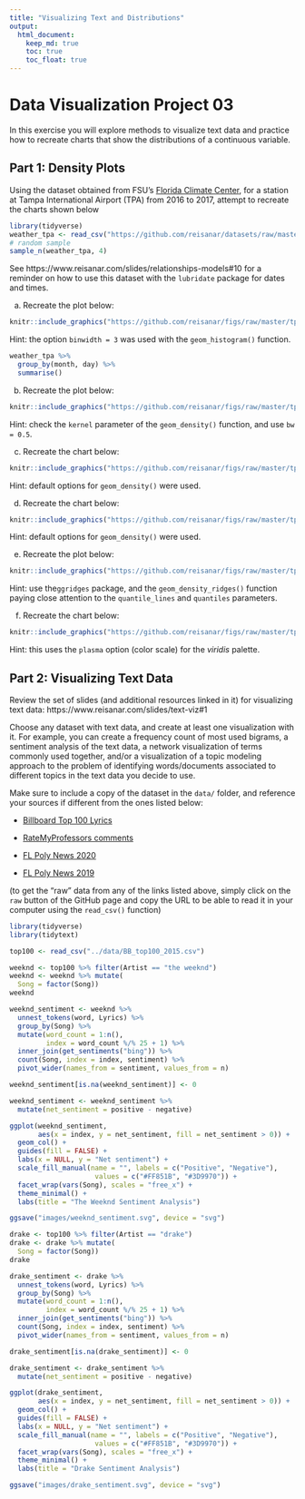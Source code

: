 ```yaml
---
title: "Visualizing Text and Distributions"
output: 
  html_document:
    keep_md: true
    toc: true
    toc_float: true
---
```


# Data Visualization Project 03


In this exercise you will explore methods to visualize text data and practice how to recreate charts that show the distributions of a continuous variable. 


## Part 1: Density Plots

Using the dataset obtained from FSU's [Florida Climate Center](https://climatecenter.fsu.edu/climate-data-access-tools/downloadable-data), for a station at Tampa International Airport (TPA) from 2016 to 2017, attempt to recreate the charts shown below

```r
library(tidyverse)
weather_tpa <- read_csv("https://github.com/reisanar/datasets/raw/master/tpa_weather_16_17.csv")
# random sample 
sample_n(weather_tpa, 4)
```

See https://www.reisanar.com/slides/relationships-models#10 for a reminder on how to use this dataset with the `lubridate` package for dates and times.


(a) Recreate the plot below:

```r
knitr::include_graphics("https://github.com/reisanar/figs/raw/master/tpa_max_temps_facet.png")
```

Hint: the option `binwidth = 3` was used with the `geom_histogram()` function.

```r
weather_tpa %>% 
  group_by(month, day) %>% 
  summarise()
```


(b) Recreate the plot below:

```r
knitr::include_graphics("https://github.com/reisanar/figs/raw/master/tpa_max_temps_density.png")
```

Hint: check the `kernel` parameter of the `geom_density()` function, and use `bw = 0.5`.

(c) Recreate the chart below:

```r
knitr::include_graphics("https://github.com/reisanar/figs/raw/master/tpa_max_temps_density_facet.png")
```

Hint: default options for `geom_density()` were used. 

(d) Recreate the chart below:

```r
knitr::include_graphics("https://github.com/reisanar/figs/raw/master/tpa_max_temps_ridges.png")
```

Hint: default options for `geom_density()` were used. 

(e) Recreate the plot below:

```r
knitr::include_graphics("https://github.com/reisanar/figs/raw/master/tpa_max_temps_ridges.png")
```

Hint: use the`ggridges` package, and the `geom_density_ridges()` function paying close attention to the `quantile_lines` and `quantiles` parameters.

(f) Recreate the chart below:

```r
knitr::include_graphics("https://github.com/reisanar/figs/raw/master/tpa_max_temps_ridges_plasma.png")
```

Hint: this uses the `plasma` option (color scale) for the _viridis_ palette.




## Part 2: Visualizing Text Data

Review the set of slides (and additional resources linked in it) for visualizing text data: https://www.reisanar.com/slides/text-viz#1

Choose any dataset with text data, and create at least one visualization with it. For example, you can create a frequency count of most used bigrams, a sentiment analysis of the text data, a network visualization of terms commonly used together, and/or a visualization of a topic modeling approach to the problem of identifying words/documents associated to different topics in the text data you decide to use. 

Make sure to include a copy of the dataset in the `data/` folder, and reference your sources if different from the ones listed below:

- [Billboard Top 100 Lyrics](https://github.com/reisanar/datasets/blob/master/BB_top100_2015.csv)

- [RateMyProfessors comments](https://github.com/reisanar/datasets/blob/master/rmp_wit_comments.csv)

- [FL Poly News 2020](https://github.com/reisanar/datasets/blob/master/poly_news_FL20.csv)

- [FL Poly News 2019](https://github.com/reisanar/datasets/blob/master/poly_news_FL19.csv)

(to get the "raw" data from any of the links listed above, simply click on the `raw` button of the GitHub page and copy the URL to be able to read it in your computer using the `read_csv()` function)

```r
library(tidyverse)
library(tidytext)
```

```r
top100 <- read_csv("../data/BB_top100_2015.csv")
```

```r
weeknd <- top100 %>% filter(Artist == "the weeknd")
weeknd <- weeknd %>% mutate(
  Song = factor(Song)) 
weeknd
```

```r
weeknd_sentiment <- weeknd %>% 
  unnest_tokens(word, Lyrics) %>%
  group_by(Song) %>% 
  mutate(word_count = 1:n(),
         index = word_count %/% 25 + 1) %>% 
  inner_join(get_sentiments("bing")) %>%
  count(Song, index = index, sentiment) %>% 
  pivot_wider(names_from = sentiment, values_from = n)

weeknd_sentiment[is.na(weeknd_sentiment)] <- 0

weeknd_sentiment <- weeknd_sentiment %>% 
  mutate(net_sentiment = positive - negative)
```


```r
ggplot(weeknd_sentiment, 
       aes(x = index, y = net_sentiment, fill = net_sentiment > 0)) +
  geom_col() +
  guides(fill = FALSE) +
  labs(x = NULL, y = "Net sentiment") +
  scale_fill_manual(name = "", labels = c("Positive", "Negative"),
                     values = c("#FF851B", "#3D9970")) +
  facet_wrap(vars(Song), scales = "free_x") +
  theme_minimal() +
  labs(title = "The Weeknd Sentiment Analysis")
```


```r
ggsave("images/weeknd_sentiment.svg", device = "svg")
```


```r
drake <- top100 %>% filter(Artist == "drake")
drake <- drake %>% mutate(
  Song = factor(Song)) 
drake
```

```r
drake_sentiment <- drake %>% 
  unnest_tokens(word, Lyrics) %>%
  group_by(Song) %>% 
  mutate(word_count = 1:n(),
         index = word_count %/% 25 + 1) %>% 
  inner_join(get_sentiments("bing")) %>%
  count(Song, index = index, sentiment) %>% 
  pivot_wider(names_from = sentiment, values_from = n)

drake_sentiment[is.na(drake_sentiment)] <- 0

drake_sentiment <- drake_sentiment %>% 
  mutate(net_sentiment = positive - negative)
```


```r
ggplot(drake_sentiment, 
       aes(x = index, y = net_sentiment, fill = net_sentiment > 0)) +
  geom_col() +
  guides(fill = FALSE) +
  labs(x = NULL, y = "Net sentiment") +
  scale_fill_manual(name = "", labels = c("Positive", "Negative"),
                     values = c("#FF851B", "#3D9970")) +
  facet_wrap(vars(Song), scales = "free_x") +
  theme_minimal() +
  labs(title = "Drake Sentiment Analysis")
```

```r
ggsave("images/drake_sentiment.svg", device = "svg")
```

